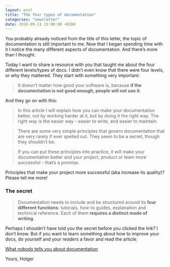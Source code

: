 ```yaml
---
layout: post
title: "The four types of documentation"
categories: "newsletter"
date: 2018-09-11 15:00:00 +0200
---
```


You probably already noticed from the title of this letter, the topic of documentation is still important to me. Now that I began spending time with it I notice the many different aspects of documentation. And there’s more than I thought.

Today I want to share a resource with you that taught me about the four different levels/types of docs. I didn’t even know that there were four levels, or why they mattered.
They start with something very important:

> It doesn’t matter how good your software is, because **if the documentation is not good enough, people will not use it**.
<!--more-->

And they go on with this:

> In this article I will explain how you can make your documentation better, not by working harder at it, but by doing it the right way. The right way is the easier way - easier to write, and easier to maintain.

> There are some very simple principles that govern documentation that are very rarely if ever spelled out. They seem to be a secret, though they shouldn’t be.

> If you can put these principles into practice, it will make your documentation better and your project, product or team more successful - that’s a promise.


Principles that make your project more successful (aka increase its quality)? Please tell me more!

### The secret

> Documentation needs to include and be structured around its **four different functions**: tutorials, how-to guides, explanation and technical reference. Each of them **requires a distinct mode of writing**.

Perhaps I shouldn’t have told you the secret before you clicked the link? I don’t know. But if you want to learn something about how to improve your docs, do yourself and your _readers_ a favor and read the article:

[What nobody tells you about documentation](https://www.divio.com/blog/documentation/)

Yours,
Holger
